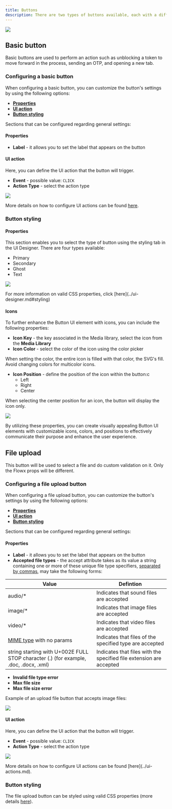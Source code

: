 ```yaml
---
title: Buttons
description: There are two types of buttons available, each with a different purpose.
---
```


![](https://s3.eu-west-1.amazonaws.com/docx.flowx.ai/building-blocks/ui-designer/basic_buttons.png#center)


<CardGroup>
<Card title = "Basic button" icon = "hand-pointer" href= "#basic-button"> </Card>
<Card title = "File upload button" icon="file-arrow-up" href= "#file-upload"></Card>
</CardGroup>

## Basic button

Basic buttons are used to perform an action such as unblocking a token to move forward in the process, sending an OTP, and opening a new tab.

### Configuring a basic button

When configuring a basic button, you can customize the button's settings by using the following options:

- [**Properties**](#properties)
- [**UI action**](#ui-action)
- [**Button styling**](#button-styling)

Sections that can be configured regarding general settings:

#### Properties
   
* **Label** - it allows you to set the label that appears on the button

#### UI action 

Here, you can define the UI action that the button will trigger.

* **Event** - possible value: `CLICK`
* **Action Type** - select the action type

![](https://s3.eu-west-1.amazonaws.com/docx.flowx.ai/building-blocks/ui-designer/button1.png)


More details on how to configure UI actions can be found [here](../ui-actions.md).

### Button styling

#### Properties

This section enables you to select the type of button using the styling tab in the UI Designer. There are four types available:

* Primary
* Secondary
* Ghost
* Text

![](https://s3.eu-west-1.amazonaws.com/docx.flowx.ai/building-blocks/ui-designer/button_type.gif)


<Tip>
For more information on valid CSS properties, click [here](../ui-designer.md#styling)
</Tip>

#### Icons

To further enhance the Button UI element with icons, you can include the following properties:

* **Icon Key** - the key associated in the Media library, select the icon from the **Media Library**
* **Icon Color** - select the color of the icon using the color picker 

<Check>
When setting the color, the entire icon is filled with that color, the SVG's fill. Avoid changing colors for multicolor icons.
</Check>

* **Icon Position** - define the position of the icon within the button:c
    * Left
    * Right
    * Center

<Tip>
When selecting the center position for an icon, the button will display the icon only.

![](https://s3.eu-west-1.amazonaws.com/docx.flowx.ai/platform-deep-dive/button_icon.png)
</Tip>

By utilizing these properties, you can create visually appealing Button UI elements with customizable icons, colors, and positions to effectively communicate their purpose and enhance the user experience.

## File upload 

This button will be used to select a file and do custom validation on it. Only the Flowx props will be different. 

### Configuring a file upload button

When configuring a file upload button, you can customize the button's settings by using the following options:

- [**Properties**](#properties)
- [**UI action**](#ui-actions)
- [**Button styling**](#button-styling)


Sections that can be configured regarding general settings:

#### Properties
   
* **Label** - it allows you to set the label that appears on the button
* **Accepted file types** - the accept attribute takes as its value a string containing one or more of these unique file type specifiers, [separated by commas](https://html.spec.whatwg.org/multipage/common-microsyntaxes.html#set-of-comma-separated-tokens), may take the following forms:

| Value                                                                                                                     | Defintion                                                           |
| ------------------------------------------------------------------------------------------------------------------------- | ------------------------------------------------------------------- |
| audio/*                                                                                                                   | Indicates that sound files are accepted                             |
| image/*                                                                                                                   | Indicates that image files are accepted                             |
| video/*                                                                                                                   | Indicates that video files are accepted                             |
| [MIME type](https://html.spec.whatwg.org/multipage/infrastructure.html#valid-mime-type-with-no-parameters) with no params | Indicates that files of the specified type are accepted             |
| string starting with U+002E FULL STOP character (.)  (for example, .doc, .docx, .xml)                                    | Indicates that files with the specified file extension are accepted |

* **Invalid file type error**
* **Max file size**
* **Max file size error**

Example of an upload file button that accepts image files:

![](https://s3.eu-west-1.amazonaws.com/docx.flowx.ai/building-blocks/ui-designer/file_upload_img.png)

#### UI action 

Here, you can define the UI action that the button will trigger.

* **Event** - possible value: `CLICK`
* **Action Type** - select the action type

![](https://s3.eu-west-1.amazonaws.com/docx.flowx.ai/building-blocks/ui-designer/file_upload_action.png)

<Tip>
More details on how to configure UI actions can be found [here](../ui-actions.md).
</Tip>

### Button styling

The file upload button can be styled using valid CSS properties (more details [here](../ui-designer.md#styling)).

